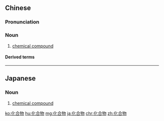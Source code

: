 ==Chinese==
{{zh-forms|type=21}}
{{wikipedia|lang=zh}}

===Pronunciation===
{{zh-pron
|m=huàhéwù
|c=faa3 hap6 mat6
|mn=hòa-ha̍p-bu̍t
|ma=zh-化合物.ogg
|cat=n
}}

===Noun===
{{zh-noun}}

# [[chemical compound]]

====Derived terms====
{{zh-der|碳水化合物|兩性化合物|有機化合物|無機化合物|碳氫化合物|碳的化合物|配位化合物|錯化合物|飽和化合物|高分子化合物}}

----

==Japanese==
{{ja-kanjitab|か|ごう|ぶつ|yomi=on}}

===Noun===
{{ja-noun|かごうぶつ}}

# [[chemical compound]]

[[ko:化合物]]
[[hu:化合物]]
[[mg:化合物]]
[[ja:化合物]]
[[chr:化合物]]
[[zh:化合物]]